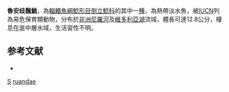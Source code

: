 {{Speciesbox 
| taxon = Synodontis ruandae
| authority = [[Matthes|Matthes]], 1959
| status = VU
| status_system= IUCN3.1
}}

'''魯安歧鬚鮠'''，為[[輻鰭魚綱|輻鰭魚綱]][[鯰形目|鯰形目]][[倒立鯰科|倒立鯰科]]的其中一[[種|種]]，為熱帶淡水魚，被[[IUCN|IUCN]]列為易危保育類動物，分布於[[非洲|非洲]][[尼羅河|尼羅河]]及[[維多利亞湖|維多利亞湖]]流域，體長可達12.8公分，棲息在底中層水域，生活習性不明。

==参考文献==
*{{FishBase_species|genus=Synodontis|species=ruandae|year=2015|month=5}}

{{Taxonbar}}

[[Category:1959年描述的鱼类|S]]
[[Category:歧鬚鮠屬|ruandae]]